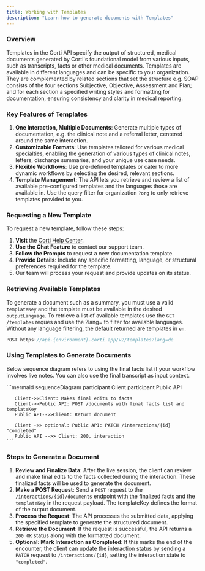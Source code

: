 ```yaml
---
title: Working with Templates
description: "Learn how to generate documents with Templates"
---
```


### Overview

Templates in the Corti API specify the output of structured, medical documents
generated by Corti's foundational model from various inputs, such as transcripts,
facts or other medical documents.
Templates are available in different languages and can be specific to your organization.
They are complemented by related sections that set the structure e.g. SOAP consists of the four
sections Subjective, Objective, Assessment and Plan; and for each section a specified writing styles
and formatting for documentation, ensuring consistency and clarity in medical reporting.

### Key Features of Templates

1. **One Interaction, Multiple Documents**: Generate multiple types of documentation,
   e.g. the clinical note and a referral letter, centered around the same interaction.
2. **Customizable Formats**: Use templates tailored for various medical
   specialties, enabling the generation of various types of clinical notes, letters,
   discharge summaries, and your unique use case needs.
3. **Flexible Workflows**: Use pre-defined templates or cater to more dynamic workflows
   by selecting the desired, relevant sections.
4. **Template Management**: The API lets you retrieve and review a list of available
   pre-configured templates and the languages those are available in. Use the query filter
   for organization `?org` to only retrieve templates provided to you.

### Requesting a New Template

To request a new template, follow these steps:

1. **Visit** the [Corti Help Center](https://help.corti.ai).
2. **Use the Chat Feature** to contact our support team.
3. **Follow the Prompts** to request a new documentation template.
4. **Provide Details**: Include any specific formatting, language, or structural
   preferences required for the template.
5. Our team will process your request and provide updates on its status.

### Retrieving Available Templates

To generate a document such as a summary, you must use a valid `templateKey`
and the template must be available in the desired `outputLanguage`. 
To retrieve a list of available templates use the `GET /templates` reques
and use the ?lang= to filter for available languages. Without any language
filtering, the default returned are templates in `en`.

```javascript request to retrieve templates available in German
POST https://api.{environment}.corti.app/v2/templates?lang=de
```

### Using Templates to Generate Documents
Below sequence diagram refers to using the final facts list if your workflow
involves live notes. You can also use the final transcript as input context.

<Card>
 ```mermaid
       sequenceDiagram
       participant Client
       participant Public API

       Client->>Client: Makes final edits to facts
       Client->>Public API: POST /documents with final facts list and templateKey
       Public API-->>Client: Return document

       Client ->> optional: Public API: PATCH /interactions/{id} "completed"
       Public API -->> Client: 200, interaction
    ```

</Card>

### Steps to Generate a Document

1. **Review and Finalize Data**: After the live session, the client can review
   and make final edits to the facts collected during the interaction. These
   finalized facts will be used to generate the document.
2. **Make a POST Request**: Send a `POST` request to the
   `/interactions/{id}/documents` endpoint with the finalized facts
   and the `templateKey` in the request payload. The templateKey defines the
   format of the output document.
3. **Process the Request**: The API processes the submitted data, applying the
   specified template to generate the structured document.
4. **Retrieve the Document**: If the request is successful, the API returns a
   `200 OK` status along with the formatted document.
5. **Optional: Mark Interaction as Completed**: If this marks the end of the encounter, the client
   can update the interaction status by sending a `PATCH` request to
   `/interactions/{id}`, setting the interaction state to
   `"completed"`.
